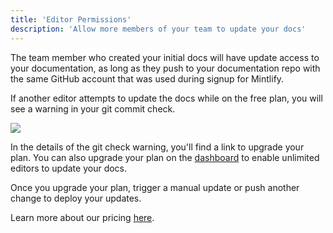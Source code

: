 ```yaml
---
title: 'Editor Permissions'
description: 'Allow more members of your team to update your docs'
---
```


The team member who created your initial docs will have update access to your documentation, as long as they push to your documentation repo with the same GitHub account that was used during signup for Mintlify.

If another editor attempts to update the docs while on the free plan, you will see a warning in your git commit check.

<Frame>
  <img className="rounded-md" src="/images/editor-gate.png" />
</Frame>

In the details of the git check warning, you'll find a link to upgrade your plan. You can also upgrade your plan on the [dashboard](https://dashboard.mintlify.com) to enable unlimited editors to update your docs.

Once you upgrade your plan, trigger a manual update or push another change to deploy your updates.

Learn more about our pricing [here](https://mintlify.com/pricing).